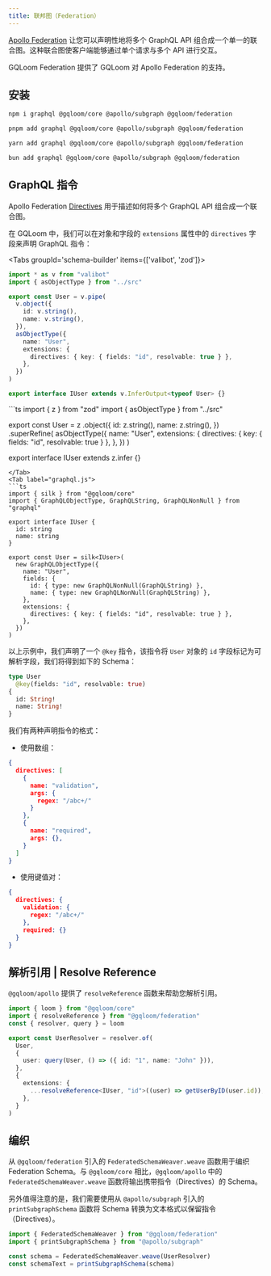 ```yaml
---
title: 联邦图（Federation）
---
```


[Apollo Federation](https://www.apollographql.com/docs/federation/) 让您可以声明性地将多个 GraphQL API 组合成一个单一的联合图。这种联合图使客户端能够通过单个请求与多个 API 进行交互。

GQLoom Federation 提供了 GQLoom 对 Apollo Federation 的支持。

## 安装

```sh tab="npm"
npm i graphql @gqloom/core @apollo/subgraph @gqloom/federation
```
```sh tab="pnpm"
pnpm add graphql @gqloom/core @apollo/subgraph @gqloom/federation
```
```sh tab="yarn"
yarn add graphql @gqloom/core @apollo/subgraph @gqloom/federation
```
```sh tab="bun"
bun add graphql @gqloom/core @apollo/subgraph @gqloom/federation
```

## GraphQL 指令

Apollo Federation [Directives](https://www.apollographql.com/docs/federation/federated-schemas/federated-directives/) 用于描述如何将多个 GraphQL API 组合成一个联合图。

在 GQLoom 中，我们可以在对象和字段的 `extensions` 属性中的 `directives` 字段来声明 GraphQL 指令：

<Tabs groupId='schema-builder' items={['valibot', 'zod']}>
<Tab value="valibot">
```ts
import * as v from "valibot"
import { asObjectType } from "../src"

export const User = v.pipe(
  v.object({
    id: v.string(),
    name: v.string(),
  }),
  asObjectType({
    name: "User",
    extensions: {
      directives: { key: { fields: "id", resolvable: true } },
    },
  })
)

export interface IUser extends v.InferOutput<typeof User> {}
```
</Tab>
<Tab label="zod">
```ts
import { z } from "zod"
import { asObjectType } from "../src"

export const User = z
  .object({
    id: z.string(),
    name: z.string(),
  })
  .superRefine(
    asObjectType({
      name: "User",
      extensions: {
        directives: { key: { fields: "id", resolvable: true } },
      },
    })
  )

export interface IUser extends z.infer<typeof User> {}
```
</Tab>
<Tab label="graphql.js">
```ts
import { silk } from "@gqloom/core"
import { GraphQLObjectType, GraphQLString, GraphQLNonNull } from "graphql"

export interface IUser {
  id: string
  name: string
}

export const User = silk<IUser>(
  new GraphQLObjectType({
    name: "User",
    fields: {
      id: { type: new GraphQLNonNull(GraphQLString) },
      name: { type: new GraphQLNonNull(GraphQLString) },
    },
    extensions: {
      directives: { key: { fields: "id", resolvable: true } },
    },
  })
)
```
</Tab>
</Tabs>

以上示例中，我们声明了一个 `@key` 指令，该指令将 `User` 对象的 `id` 字段标记为可解析字段，我们将得到如下的 Schema：

```graphql
type User
  @key(fields: "id", resolvable: true)
{
  id: String!
  name: String!
}
```

我们有两种声明指令的格式：
- 使用数组：
```json
{
  directives: [
    {
      name: "validation",
      args: {
        regex: "/abc+/"
      }
    },
    {
      name: "required",
      args: {},
    }
  ]
}
```
- 使用键值对：
```json
{
  directives: {
    validation: {
      regex: "/abc+/"
    },
    required: {}
  }
}
```

## 解析引用 | Resolve Reference

`@gqloom/apollo` 提供了 `resolveReference` 函数来帮助您解析引用。

```ts
import { loom } from "@gqloom/core"
import { resolveReference } from "@gqloom/federation"
const { resolver, query } = loom

export const UserResolver = resolver.of(
  User,
  {
    user: query(User, () => ({ id: "1", name: "John" })),
  },
  {
    extensions: {
      ...resolveReference<IUser, "id">((user) => getUserByID(user.id)),
    },
  }
)
```

## 编织

从 `@gqloom/federation` 引入的 `FederatedSchemaWeaver.weave` 函数用于编织 Federation Schema。与 `@gqloom/core` 相比，`@gqloom/apollo` 中的 `FederatedSchemaWeaver.weave` 函数将输出携带指令（Directives）的 Schema。

另外值得注意的是，我们需要使用从 `@apollo/subgraph` 引入的 `printSubgraphSchema` 函数将 Schema 转换为文本格式以保留指令（Directives）。

```ts
import { FederatedSchemaWeaver } from "@gqloom/federation"
import { printSubgraphSchema } from "@apollo/subgraph"

const schema = FederatedSchemaWeaver.weave(UserResolver)
const schemaText = printSubgraphSchema(schema)
```
